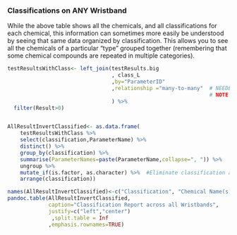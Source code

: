 
### Classifications on ANY Wristband

While the above table shows all the chemicals, and all classifications for each chemical, this information can sometimes more easily be understood by seeing that same data organized by classification.  This allows you to see all the chemicals of a particular "type" grouped together (remembering that some chemical compounds are repeated in multiple categories).  


```r

testResultsWithClass<- left_join(testResults.big
                                 , class_L
                                 ,by="ParameterID"
                                 ,relationship ="many-to-many"  # NEEDED TO ADD THIS to get around new error message from sql but this is what I want cause LATER i do distinct
                                                                # NOTE that there is surely a BETTER way to do this by doing a distinct earlier to achieve same result.                                 
                                 ) %>%
  filter(Result>0)


AllResultInvertClassified<- as.data.frame(
    testResultsWithClass %>% 
    select(classification,ParameterName) %>%
    distinct() %>%
    group_by(classification) %>%
    summarise(ParameterNames=paste(ParameterName,collapse=", ")) %>%
    ungroup %>%
    mutate_if(is.factor, as.character) %>%  #Eliminate classification as a FACTOR so it sorts correctly
    arrange(classification))

names(AllResultInvertClassified)<-c("Classification", "Chemical Name(s)" )
pandoc.table(AllResultInvertClassified,
             caption="Classification Report across all Wristbands",
             justify=c("left","center")
              ,split.table = Inf
             ,emphasis.rownames=TRUE)

```


